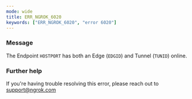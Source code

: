 ```yaml
---
mode: wide
title: ERR_NGROK_6020
keywords: ["ERR_NGROK_6020", "error 6020"]
---
```


### Message

The Endpoint `HOSTPORT` has both an Edge (`EDGID`) and Tunnel (`TUNID`) online.

### Further help

If you're having trouble resolving this error, please reach out to [support@ngrok.com](mailto:support@ngrok.com?subject=Help%20with%20ERR_NGROK_6020)
